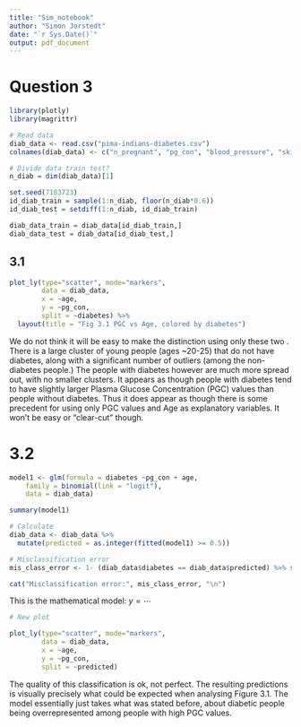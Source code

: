 ```yaml
---
title: "Sim_notebook"
author: "Simon Jorstedt"
date: "`r Sys.Date()`"
output: pdf_document
---
```


# Question 3

```r
library(plotly)
library(magrittr)

# Read data
diab_data <- read.csv("pima-indians-diabetes.csv")
colnames(diab_data) <- c("n_pregnant", "pg_con", "blood_pressure", "skindfold_thickness", "serum_insulin", "bmi", "diab_pedigree", "age", "diabetes")

# Divide data train test?
n_diab = dim(diab_data)[1]

set.seed(7183723)
id_diab_train = sample(1:n_diab, floor(n_diab*0.6))
id_diab_test = setdiff(1:n_diab, id_diab_train)

diab_data_train = diab_data[id_diab_train,]
diab_data_test = diab_data[id_diab_test,]
```


## 3.1

```r
plot_ly(type="scatter", mode="markers",
        data = diab_data,
        x = ~age,
        y = ~pg_con,
        split = ~diabetes) %>%
  layout(title = "Fig 3.1 PGC vs Age, colored by diabetes")
```

We do not think it will be easy to make the distinction using only these two . There is a large cluster of young people (ages ~20-25) that do not have diabetes, along with a significant number of outliers (among the non-diabetes people.) The people with diabetes however are much more spread out, with no smaller clusters. It appears as though people with diabetes tend to have slightly larger Plasma Glucose Concentration (PGC) values than people without diabetes. Thus it does appear as though there is some precedent for using only PGC values and Age as explanatory variables. It won't be easy or "clear-cut" though.



# 3.2


```r
model1 <- glm(formula = diabetes ~pg_con + age,
    family = binomial(link = "logit"),
    data = diab_data)

summary(model1)

# Calculate
diab_data <- diab_data %>%
  mutate(predicted = as.integer(fitted(model1) >= 0.5))

# Misclassification error
mis_class_error <- 1- (diab_data$diabetes == diab_data$predicted) %>% sum() / nrow(diab_data)

cat("Misclassification error:", mis_class_error, "\n")
```


This is the mathematical model: $y = \cdots$


```r
# New plot

plot_ly(type="scatter", mode="markers",
        data = diab_data,
        x = ~age,
        y = ~pg_con,
        split = ~predicted)
```

The quality of this classification is ok, not perfect. The resulting predictions is visually precisely what could be expected when analysing Figure 3.1. The model essentially just takes what was stated before, about diabetic people being overrepresented among people with high PGC values.


